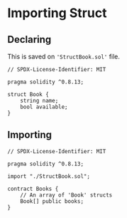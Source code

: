 # Importing Struct

## Declaring
This is saved on `'StructBook.sol'` file.
```jes
// SPDX-License-Identifier: MIT

pragma solidity ^0.8.13;

struct Book {
    string name;
    bool available;
}
```

##  Importing


```jes
// SPDX-License-Identifier: MIT

pragma solidity ^0.8.13;

import "./StructBook.sol";

contract Books {
    // An array of 'Book' structs
    Book[] public books;
}
```